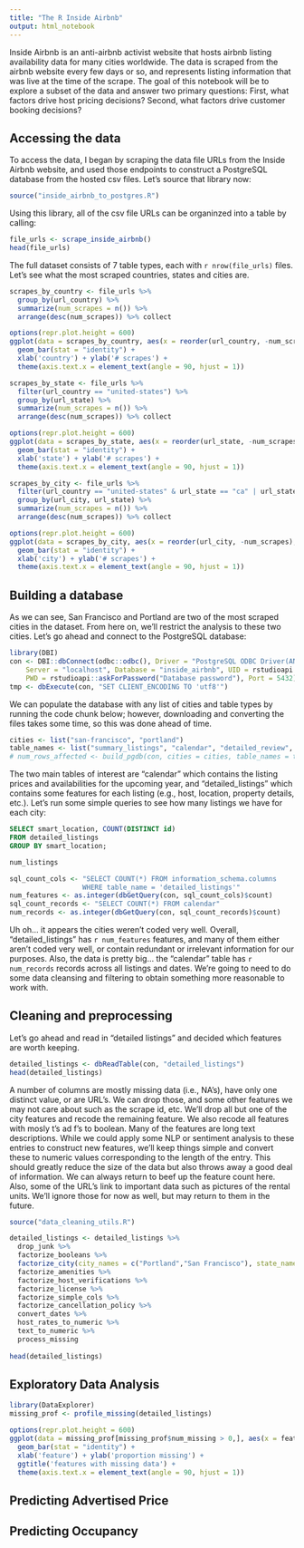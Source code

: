 ```yaml
---
title: "The R Inside Airbnb"
output: html_notebook
---
```


Inside Airbnb is an anti-airbnb activist website that hosts airbnb listing availability data for many cities worldwide. The data is scraped from the airbnb website every few days or so, and represents listing information that was live at the time of the scrape. The goal of this notebook will be to explore a subset of the data and answer two primary questions: First, what factors drive host pricing decisions? Second, what factors drive customer booking decisions?  

## Accessing the data

To access the data, I began by scraping the data file URLs from the Inside Airbnb website, and used those endpoints to construct a PostgreSQL database from the hosted csv files. Let's source that library now: 

```r
source("inside_airbnb_to_postgres.R")
```

Using this library, all of the csv file URLs can be organinzed into a table by calling:

```r
file_urls <- scrape_inside_airbnb()
head(file_urls)
```

The full dataset consists of 7 table types, each with `r nrow(file_urls)` files. Let's see what the most scraped countries, states and cities are.

```r
scrapes_by_country <- file_urls %>% 
  group_by(url_country) %>% 
  summarize(num_scrapes = n()) %>% 
  arrange(desc(num_scrapes)) %>% collect

options(repr.plot.height = 600)
ggplot(data = scrapes_by_country, aes(x = reorder(url_country, -num_scrapes), y = num_scrapes)) + 
  geom_bar(stat = "identity") +
  xlab('country') + ylab('# scrapes') +
  theme(axis.text.x = element_text(angle = 90, hjust = 1)) 

scrapes_by_state <- file_urls %>% 
  filter(url_country == "united-states") %>%
  group_by(url_state) %>% 
  summarize(num_scrapes = n()) %>% 
  arrange(desc(num_scrapes)) %>% collect

options(repr.plot.height = 600)
ggplot(data = scrapes_by_state, aes(x = reorder(url_state, -num_scrapes), y = num_scrapes)) + 
  geom_bar(stat = "identity") +
  xlab('state') + ylab('# scrapes') +
  theme(axis.text.x = element_text(angle = 90, hjust = 1))

scrapes_by_city <- file_urls %>% 
  filter(url_country == "united-states" & url_state == "ca" | url_state == "or") %>%
  group_by(url_city, url_state) %>% 
  summarize(num_scrapes = n()) %>% 
  arrange(desc(num_scrapes)) %>% collect

options(repr.plot.height = 600)
ggplot(data = scrapes_by_city, aes(x = reorder(url_city, -num_scrapes), y = num_scrapes, fill = url_state)) + 
  geom_bar(stat = "identity") +
  xlab('city') + ylab('# scrapes') +
  theme(axis.text.x = element_text(angle = 90, hjust = 1)) 

```

## Building a database

As we can see, San Francisco and Portland are two of the most scraped cities in the dataset. From here on, we'll restrict the analysis to these two cities. Let's go ahead and connect to the PostgreSQL database:

```r
library(DBI)
con <- DBI::dbConnect(odbc::odbc(), Driver = "PostgreSQL ODBC Driver(ANSI)", 
    Server = "localhost", Database = "inside_airbnb", UID = rstudioapi::askForPassword("Database user"), 
    PWD = rstudioapi::askForPassword("Database password"), Port = 5432)
tmp <- dbExecute(con, "SET CLIENT_ENCODING TO 'utf8'")
```

We can populate the database with any list of cities and table types by running the code chunk below; however, downloading and converting the files takes some time, so this was done ahead of time.

```r
cities <- list("san-francisco", "portland")
table_names <- list("summary_listings", "calendar", "detailed_review", "detailed_listings", "summary_review", "neighbourhood")
# num_rows_affected <- build_pgdb(con, cities = cities, table_names = table_names)
```

The two main tables of interest are "calendar" which contains the listing prices and availabilities for the upcoming year, and "detailed_listings" which contains some features for each listing (e.g., host, location, property details, etc.). Let's run some simple queries to see how many listings we have for each city:

```sql
SELECT smart_location, COUNT(DISTINCT id)
FROM detailed_listings
GROUP BY smart_location;
```
```r
num_listings
```
```r
sql_count_cols <- "SELECT COUNT(*) FROM information_schema.columns 
                  WHERE table_name = 'detailed_listings'"
num_features <- as.integer(dbGetQuery(con, sql_count_cols)$count)
sql_count_records <- "SELECT COUNT(*) FROM calendar"
num_records <- as.integer(dbGetQuery(con, sql_count_records)$count)
```

Uh oh... it appears the cities weren't coded very well. Overall, "detailed_listings" has `r num_features` features, and many of them either aren't coded very well, or contain redundant or irrelevant information for our purposes. Also, the data is pretty big... the "calendar" table has `r num_records` records across all listings and dates. We're going to need to do some data cleansing and filtering to obtain something more reasonable to work with.  

## Cleaning and preprocessing
Let's go ahead and read in "detailed listings" and decided which features are worth keeping.
```r
detailed_listings <- dbReadTable(con, "detailed_listings")
head(detailed_listings)
```
A number of columns are mostly missing data (i.e., NA's), have only one distinct value, or are URL's. We can drop those, and some other features we may not care about such as the scrape id, etc. We'll drop all but one of the city features and recode the remaining feature. We also recode all features with mosly t's ad f's to boolean. Many of the features are long text descriptions. While we could apply some NLP or sentiment analysis to these entries to construct new features, we'll keep things simple and convert these to numeric values corresponding to the length of the entry. This should greatly reduce the size of the data but also throws away a good deal of information. We can always return to beef up the feature count here. Also, some of the URL's link to important data such as pictures of the rental units. We'll ignore those for now as well, but may return to them in the future. 

```r
source("data_cleaning_utils.R")

detailed_listings <- detailed_listings %>%
  drop_junk %>%
  factorize_booleans %>%
  factorize_city(city_names = c("Portland","San Francisco"), state_names = c("OR","CA")) %>%
  factorize_amenities %>%
  factorize_host_verifications %>%
  factorize_license %>%
  factorize_simple_cols %>%
  factorize_cancellation_policy %>%
  convert_dates %>%
  host_rates_to_numeric %>%
  text_to_numeric %>%
  process_missing
  
head(detailed_listings)
```

## Exploratory Data Analysis

```r
library(DataExplorer)
missing_prof <- profile_missing(detailed_listings)

options(repr.plot.height = 600)
ggplot(data = missing_prof[missing_prof$num_missing > 0,], aes(x = feature, y = pct_missing)) + 
  geom_bar(stat = "identity") +
  xlab('feature') + ylab('proportion missing') +
  ggtitle('features with missing data') +
  theme(axis.text.x = element_text(angle = 90, hjust = 1)) 
```


## Predicting Advertised Price

## Predicting Occupancy
